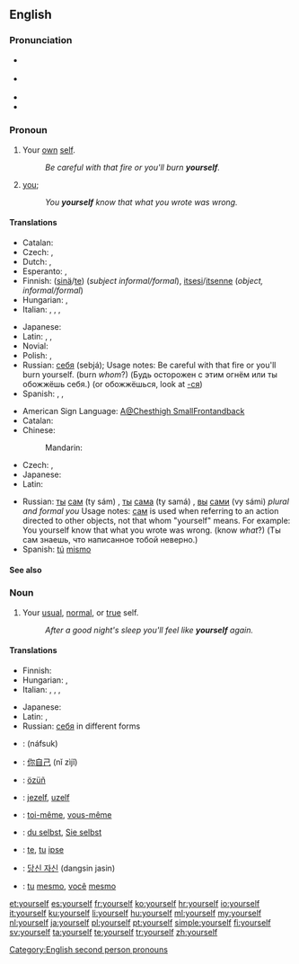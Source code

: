==English==

===Pronunciation===
* {{a|RP}} {{IPA|/jɔːˈself/}}
* {{a|US}} {{IPA|/jʊɹˈsɛlf/}}
* {{audio|en-us-yourself.ogg|Audio (US)}}
* {{rhymes|ɛlf}}

===Pronoun===
{{en-pron|desc=referring to the person being spoken to, previously mentioned|the reflexive case of|you}}

# {{context|reflexive|lang=en}} Your [[own]] [[self]].
#: ''Be careful with that fire or you'll burn '''yourself'''.''
# [[you]]; {{non-gloss definition|used emphatically, especially to indicate exclusiveness of the referent's participation in the predicate, i.e., that no one else is involved}}
#: ''You '''yourself''' know that what you wrote was wrong.''

====Translations====
{{trans-top|(reflexive) your own self}}
* Catalan: {{t-|ca|et}}
* Czech: {{t+|cs|se}}, {{t+|cs|sebe}}
* Dutch: {{t|nl|jijzelf}} {{qualifier|informal}}, {{t|nl|uzelf}} {{qualifier|formal}}
* Esperanto: {{t+|eo|vi}}, {{t+|eo|vin}}
* Finnish: ([[sinä]]/[[te]]) {{t+|fi|itse}} (''subject informal/formal''), [[itsesi]]/[[itsenne]] (''object, informal/formal'')
* Hungarian: {{t-|hu|magad}}, {{t-|hu|magadat}}
* Italian: {{t-|it|te stesso|m-s}}, {{t-|it|te stessa|f-s}}, {{t-|it|voi stessi|m-p}}, {{t-|it|voi stesse|f-p}}
{{trans-mid}}
* Japanese: {{t+|ja|自身|tr=jishin}}
* Latin: {{t-|la|tutemet}}, {{t-|la|tute}}, {{t-|la|vosmet|p}}
* Novial: {{tø|nov|vu}}
* Polish: {{t+|pl|się}}, {{t+|pl|siebie}}
* Russian: [[себя]] (sebjá); Usage notes: Be careful with that fire or you'll burn yourself. (burn ''whom''?) (Будь осторожен с этим огнём или ты обожжёшь себя.) (or обожжёшься, look at [[-ся]])
* Spanish: {{t+|es|te}}, {{t+|es|ti}}, {{t+|es|se}}
{{trans-bottom}}

{{trans-top|you, used emphatically, especially to emphasize the exclusiveness of the referent's participation in the predicate}}
* American Sign Language: [[A@Chesthigh SmallFrontandback]]
* Catalan: {{t-|ca|mateix}}
* Chinese:
*: Mandarin: {{t-|cmn|自己|tr=zìjǐ|sc=Hani}}
* Czech: {{t+|cs|sám}}, {{t-|cs|samotný}}
* Japanese: {{t+|ja|自分|tr=じぶん, jibun}}
* Latin: {{t-|la|tute}}
{{trans-mid}}
* Russian: [[ты#Russian|ты]] [[сам#Russian|сам]] (ty sám) {{m}}, [[ты#Russian|ты]] [[сам#Russian|сама]] (ty samá) {{f}}, [[вы#Russian|вы]] [[сам#Russian|сами]] (vy sámi) ''plural and formal you'' Usage notes: [[сам]] is used when referring to an action directed to other objects, not that whom "yourself" means. For example: You yourself know that what you wrote was wrong. (know ''what''?) (Ты сам знаешь, что написанное тобой неверно.)
* Spanish: [[tú]] [[mismo]]
{{trans-bottom}}

====See also====
{{English personal pronouns}}

===Noun===
{{en-noun|yourselves}}

# Your [[usual]], [[normal]], or [[true]] self.
#: ''After a good night's sleep you'll feel like '''yourself''' again.''

====Translations====
{{trans-top|your usual, normal, or true self}}
* Finnish: {{t-|fi|oma itse|alt=oma itsesi}}
* Hungarian: {{t-|hu|önmaga}}, {{t-|hu|saját maga}}
* Italian: {{t-|it|te stesso|m-s}}, {{t-|it|te stessa|f-s}}, {{t-|it|voi stessi|m-p}}, {{t-|it|voi stesse|f-p}}
{{trans-mid}}
* Japanese: {{t-|ja|本来の自分|tr=honrai no jibun}}
* Latin: {{t-|la|tute}}, {{t-|la|vosmet|p}}
* Russian: [[себя]] in different forms
{{trans-bottom}}

{{checktrans-top}}
* {{ttbc|ar}}: {{l|ar|نفسك|نَفْسُك}} (náfsuk)
* {{ttbc|cmn}}: [[你自己]] (nǐ zìjǐ)
* {{ttbc|crh}}: [[özüñ]]
* {{ttbc|nl}}: [[jezelf]], [[uzelf]]
* {{ttbc|fr}}: [[toi-même]], [[vous-même]]
* {{ttbc|de}}: [[du selbst]], [[Sie selbst]]
{{trans-mid}}
* {{ttbc|ia}}: [[te]], [[tu]] [[ipse]]
* {{ttbc|ko}}: [[당신 자신]] (dangsin jasin)
* {{ttbc|pt}}: [[tu#Portuguese|tu]] [[mesmo]], [[você]] [[mesmo]]
{{trans-bottom}}

[[Category:English second person pronouns]]

[[et:yourself]]
[[es:yourself]]
[[fr:yourself]]
[[ko:yourself]]
[[hr:yourself]]
[[io:yourself]]
[[it:yourself]]
[[ku:yourself]]
[[li:yourself]]
[[hu:yourself]]
[[ml:yourself]]
[[my:yourself]]
[[nl:yourself]]
[[ja:yourself]]
[[pl:yourself]]
[[pt:yourself]]
[[simple:yourself]]
[[fi:yourself]]
[[sv:yourself]]
[[ta:yourself]]
[[te:yourself]]
[[tr:yourself]]
[[zh:yourself]]